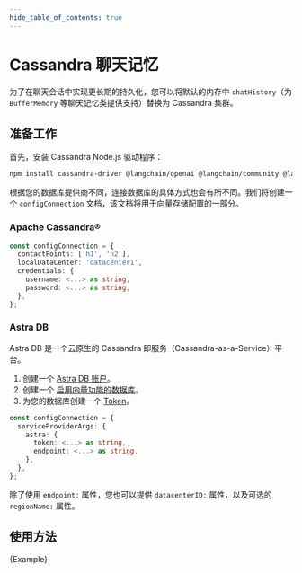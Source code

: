 ```yaml
---
hide_table_of_contents: true
---
```



# Cassandra 聊天记忆

为了在聊天会话中实现更长期的持久化，您可以将默认的内存中 `chatHistory`（为 `BufferMemory` 等聊天记忆类提供支持）替换为 Cassandra 集群。

## 准备工作

首先，安装 Cassandra Node.js 驱动程序：


<IntegrationInstallTooltip></IntegrationInstallTooltip>

```bash npm2yarn
npm install cassandra-driver @langchain/openai @langchain/community @langchain/core
```

根据您的数据库提供商不同，连接数据库的具体方式也会有所不同。我们将创建一个 `configConnection` 文档，该文档将用于向量存储配置的一部分。

### Apache Cassandra®

```typescript
const configConnection = {
  contactPoints: ['h1', 'h2'],
  localDataCenter: 'datacenter1',
  credentials: {
    username: <...> as string,
    password: <...> as string,
  },
};
```

### Astra DB

Astra DB 是一个云原生的 Cassandra 即服务（Cassandra-as-a-Service）平台。

1. 创建一个 [Astra DB 账户](https://astra.datastax.com/register)。
2. 创建一个 [启用向量功能的数据库](https://astra.datastax.com/createDatabase)。
3. 为您的数据库创建一个 [Token](https://docs.datastax.com/en/astra/docs/manage-application-tokens.html)。

```typescript
const configConnection = {
  serviceProviderArgs: {
    astra: {
      token: <...> as string,
      endpoint: <...> as string,
    },
  },
};
```

除了使用 `endpoint:` 属性，您也可以提供 `datacenterID:` 属性，以及可选的 `regionName:` 属性。

## 使用方法


<CodeBlock language="typescript">{Example}</CodeBlock>